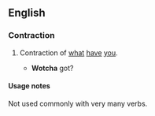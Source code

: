 ==English==
===Contraction===
{{en-cont}}
# {{slang|Eye-dialect}} Contraction of [[what]] [[have]] [[you]]. 
#* '''Wotcha''' got?

====Usage notes====
Not used commonly with very many verbs.